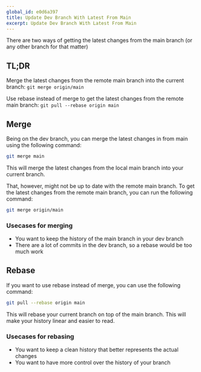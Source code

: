 ```yaml
---
global_id: e0d6a397
title: Update Dev Branch With Latest From Main
excerpt: Update Dev Branch With Latest From Main
---
```


There are two ways of getting the latest changes from the main branch (or any other branch for that matter)

## TL;DR

Merge the latest changes from the remote main branch into the current branch: `git merge origin/main`

Use rebase instead of merge to get the latest changes from the remote main branch: `git pull --rebase origin main`

## Merge

Being on the dev branch, you can merge the latest changes in from main using the following command:

```bash
git merge main
```

This will merge the latest changes from the local main branch into your current branch.

That, however, might not be up to date with the remote main branch. To get the latest changes from the remote main branch, you can run the following command:

```bash
git merge origin/main
```

### Usecases for merging

- You want to keep the history of the main branch in your dev branch
- There are a lot of commits in the dev branch, so a rebase would be too much work

## Rebase

If you want to use rebase instead of merge, you can use the following command:

```bash
git pull --rebase origin main
```

This will rebase your current branch on top of the main branch. This will make your history linear and easier to read.

### Usecases for rebasing

- You want to keep a clean history that better represents the actual changes
- You want to have more control over the history of your branch
